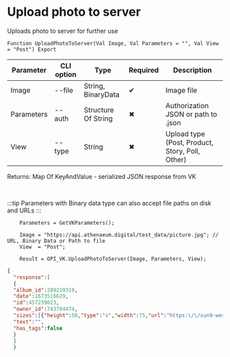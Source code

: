 ﻿---
sidebar_position: 11
---


# Upload photo to server
 Uploads photo to server for further use



`Function UploadPhotoToServer(Val Image, Val Parameters = "", Val View = "Post") Export`

  | Parameter | CLI option | Type | Required | Description |
  |-|-|-|-|-|
  | Image | --file | String, BinaryData | &#x2714; | Image file |
  | Parameters | --auth | Structure Of String | &#x2716; | Authorization JSON or path to .json |
  | View | --type | String | &#x2716; | Upload type (Post, Product, Story, Poll, Other) |

  
  Returns:  Map Of KeyAndValue - serialized JSON response from VK

<br/>

:::tip
Parameters with Binary data type can also accept file paths on disk and URLs
:::
<br/>


```bsl title="Code example"
    Parameters = GetVKParameters();

    Image = "https://api.athenaeum.digital/test_data/picture.jpg"; // URL, Binary Data or Path to file
    View  = "Post";

    Result = OPI_VK.UploadPhotoToServer(Image, Parameters, View);
```
 



```json title="Result"
{
  "response":[
  {
  "album_id":289219319,
  "date":1673516629,
  "id":457239023,
  "owner_id":743784474,
  "sizes":[{"height":50,"type":"s","width":75,"url":"https:\/\/sun9-west.userapi.com\/sun9-45\/s\/v1\/ig2\/Vus7E6r8jZjgv5E9bnuM6fbvL9U_NP4-goegNOaEy8t4Z1DnzofjER9exwblecB6Hxb3EUbWv7lQvxdRaErZGoT3.jpg?size=75x50&quality=96&type=album"},{"height":87,"type":"m","width":130,"url":"https:\/\/sun9-west.userapi.com\/sun9-45\/s\/v1\/ig2\/JTtJ-M4Y1Md4nbNyY6QNKBjs9xleCGkDwGw-NuMvLV0DKfQrPb_xN7QcfazSTrBcZ-_JzsJ21pTuLI7Slr8m9HcB.jpg?size=130x87&quality=96&type=album"},{"height":402,"type":"x","width":604,"url":"https:\/\/sun9-west.userapi.com\/sun9-45\/s\/v1\/ig2\/2DBzUBeOMpydPcypQFkirgj6g9mzsj8le0qsrWQ_lPX3zNQN1229bLivxf26ya-91HF9D57exLSnkSnJwUxJdUBN.jpg?size=604x402&quality=96&type=album"},{"height":537,"type":"y","width":807,"url":"https:\/\/sun9-west.userapi.com\/sun9-45\/s\/v1\/ig2\/Biye5eNVG4UA_ymuN60MU6Qp26yO7rYp0WB-ch55oxkaATpXs4Kmqqznz1keCYHg_BHyvPhyrSGyK3zRK29LoVKH.jpg?size=807x537&quality=96&type=album"},{"height":852,"type":"z","width":1280,"url":"https:\/\/sun9-west.userapi.com\/sun9-45\/s\/v1\/ig2\/O-BkqGyWMw2ZKcOyYz8sH543Ihkws7mAn6x76JYh0mVW2MCR9x9eig_AS6gT6OLeySlvewx5oyri1Ejj0uNhJuKo.jpg?size=1280x852&quality=96&type=album"},{"height":1704,"type":"w","width":2560,"url":"https:\/\/sun9-west.userapi.com\/sun9-45\/s\/v1\/ig2\/o5klH0kpqicWBkDGQl_ch2j8VRpW69xrnq_PXw823wrMYc2qnXQLuDZeECtcKSaka1gfCpP9smoz7XwGAMDTk7vo.jpg?size=2560x1704&quality=96&type=album"},{"height":87,"type":"o","width":130,"url":"https:\/\/sun9-west.userapi.com\/sun9-45\/s\/v1\/ig2\/JTtJ-M4Y1Md4nbNyY6QNKBjs9xleCGkDwGw-NuMvLV0DKfQrPb_xN7QcfazSTrBcZ-_JzsJ21pTuLI7Slr8m9HcB.jpg?size=130x87&quality=96&type=album"},{"height":133,"type":"p","width":200,"url":"https:\/\/sun9-west.userapi.com\/sun9-45\/s\/v1\/ig2\/dFvcZ_sYZeMJtmvotINsevf_0x4KbDxo-jcrZojRQtebIKvM0juMU9U9NjybaidOukkrImr2CWcW8u6IHdlceWKD.jpg?size=200x133&quality=96&type=album"},{"height":213,"type":"q","width":320,"url":"https:\/\/sun9-west.userapi.com\/sun9-45\/s\/v1\/ig2\/GglL_Kv0x1_rnPwXwtTPZUMFg9sT_JB9xUSUeNvNIRapPRhGvQbQAaCwD57WBhUKU8sPD6-BhyadPIXaALqERkS1.jpg?size=320x213&quality=96&type=album"},{"height":340,"type":"r","width":510,"url":"https:\/\/sun9-west.userapi.com\/sun9-45\/s\/v1\/ig2\/LnQwirb-SUb689R2k90Q8MwuwHJ0tfO03a0IkCeXObaQERRE2-UUyLBCTTLme2qkLcxXAekHVbkLMEZhRq5E6Ggr.jpg?size=510x340&quality=96&crop=2,0,2556,1704&type=album"}],
  "text":"",
  "has_tags":false
  }
  ]
  }
```
